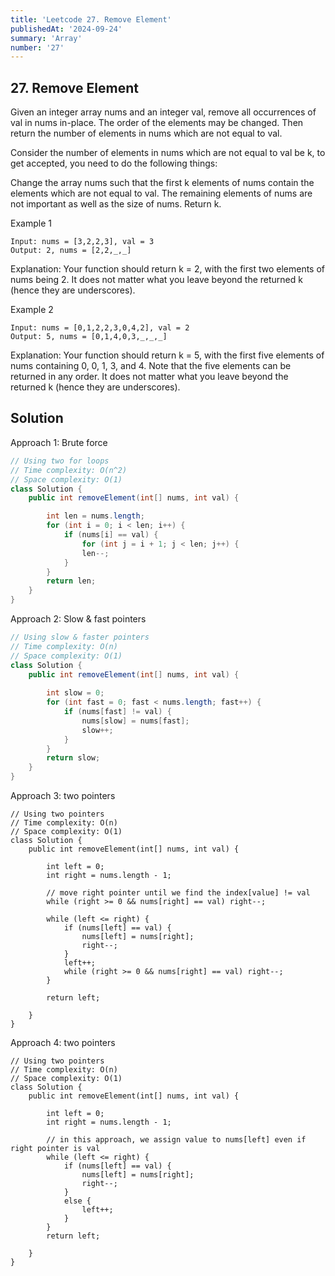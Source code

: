 ```yaml
---
title: 'Leetcode 27. Remove Element'
publishedAt: '2024-09-24'
summary: 'Array'
number: '27'
---
```


## 27. Remove Element

Given an integer array nums and an integer val, remove all occurrences of val in nums in-place. The order of the elements may be changed. Then return the number of elements in nums which are not equal to val.

Consider the number of elements in nums which are not equal to val be k, to get accepted, you need to do the following things:

Change the array nums such that the first k elements of nums contain the elements which are not equal to val. The remaining elements of nums are not important as well as the size of nums.
Return k.

Example 1
`````
Input: nums = [3,2,2,3], val = 3
Output: 2, nums = [2,2,_,_]
`````
Explanation: Your function should return k = 2, with the first two elements of nums being 2.
It does not matter what you leave beyond the returned k (hence they are underscores).

Example 2
`````
Input: nums = [0,1,2,2,3,0,4,2], val = 2
Output: 5, nums = [0,1,4,0,3,_,_,_]
`````
Explanation: Your function should return k = 5, with the first five elements of nums containing 0, 0, 1, 3, and 4.
Note that the five elements can be returned in any order.
It does not matter what you leave beyond the returned k (hence they are underscores).

## Solution
Approach 1: Brute force
````JAVA
// Using two for loops
// Time complexity: O(n^2)
// Space complexity: O(1)
class Solution {
    public int removeElement(int[] nums, int val) {

        int len = nums.length;
        for (int i = 0; i < len; i++) {
            if (nums[i] == val) {
                for (int j = i + 1; j < len; j++) {
                len--;
            }
        }
        return len;
    }
}
````

Approach 2: Slow & fast pointers
````JAVA
// Using slow & faster pointers
// Time complexity: O(n)
// Space complexity: O(1)
class Solution {
    public int removeElement(int[] nums, int val) {
        
        int slow = 0;
        for (int fast = 0; fast < nums.length; fast++) {
            if (nums[fast] != val) {
                nums[slow] = nums[fast];
                slow++;
            }
        }
        return slow;
    }
}
````

Approach 3: two pointers
````
// Using two pointers
// Time complexity: O(n)
// Space complexity: O(1)
class Solution {
    public int removeElement(int[] nums, int val) {
        
        int left = 0;
        int right = nums.length - 1;

        // move right pointer until we find the index[value] != val
        while (right >= 0 && nums[right] == val) right--; 
        
        while (left <= right) {
            if (nums[left] == val) {
                nums[left] = nums[right];
                right--;
            }
            left++;
            while (right >= 0 && nums[right] == val) right--;
        }
        
        return left;

    }
}
````

Approach 4: two pointers
````
// Using two pointers
// Time complexity: O(n)
// Space complexity: O(1)
class Solution {
    public int removeElement(int[] nums, int val) {
        
        int left = 0;
        int right = nums.length - 1;
        
        // in this approach, we assign value to nums[left] even if right pointer is val
        while (left <= right) {
            if (nums[left] == val) {
                nums[left] = nums[right]; 
                right--;
            }    
            else {
                left++;
            }
        }
        return left;
        
    }
}
````